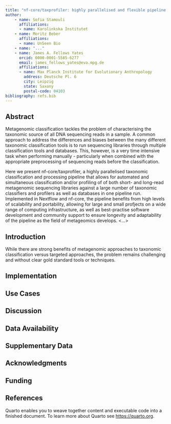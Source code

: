 ```yaml
---
title: "nf-core/taxprofiler: highly parallelised and flexible pipeline for metagenomic taxonomic classification and profiling"
author: 
    - name: Sofia Stamouli
      affiliations:
      - name: Karolinkska Institutet
    - name: Moritz Beber
      affiliations:
      - name: UnSeen Bio
    - name: "..."
    - name: James A. Fellows Yates
      orcid: 0000-0001-5585-6277
      email: james_fellows_yates@eva.mpg.de
      affiliations:
      - name: Max Planck Institute for Evolutionary Anthropology
        address: Deutsche Pl. 6 
        city: Leipzig
        state: Saxony
        postal-code: 04103
bibliography: refs.bib
---
```


## Abstract

Metagenomic classification tackles the problem of characterising the taxonomic source of all DNA sequencing reads in a sample. A common approach to address the differences and biases between the many different taxonomic classification tools is to run sequencing libraries through multiple classification tools and databases. This, however, is a very time intensive task when performing manually - particularly when combined with the appropriate preprocessing of sequencing reads before the classification. 

Here we present nf-core/taxprofiler, a highly parallelised taxonomic classification and processing pipeline that allows for automated and simultaneous classification and/or profiling of of both short- and long-read metagenomic sequencing libraries against a large number of taxonomic classifiers and profilers as well as databases in one pipeline run. Implemented in Nextflow and nf-core, the pipeline benefits from high levels of scalability and portability, allowing for large and small profjects on a wide range of computing infrastructure, as well as best-practise software development and community support to ensure longevity and adaptability of the pipeline as the field of metageomics develops. <...>

## Introduction


While there are strong benefits of metagenomic approaches to taxonomic classification versus targeted approaches, the problem remains challenging and without clear gold standard tools or techniques.

## Implementation

## Use Cases

## Discussion

## Data Availability

## Supplementary Data

## Acknowledgments

## Funding

## References


Quarto enables you to weave together content and executable code into a finished document. To learn more about Quarto see <https://quarto.org>.

